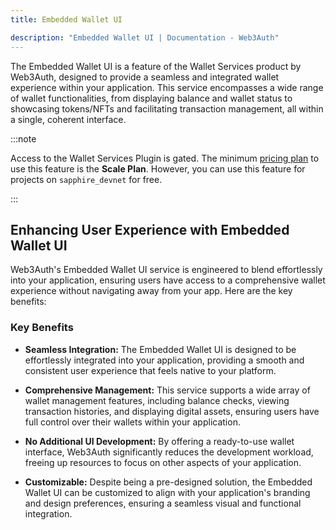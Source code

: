 ```yaml
---
title: Embedded Wallet UI

description: "Embedded Wallet UI | Documentation - Web3Auth"
---
```


The Embedded Wallet UI is a feature of the Wallet Services product by Web3Auth, designed to provide
a seamless and integrated wallet experience within your application. This service encompasses a wide
range of wallet functionalities, from displaying balance and wallet status to showcasing tokens/NFTs
and facilitating transaction management, all within a single, coherent interface.

:::note

Access to the Wallet Services Plugin is gated. The minimum
[pricing plan](https://web3auth.io/pricing.html) to use this feature is the **Scale Plan**. However,
you can use this feature for projects on `sapphire_devnet` for free.

:::

## Enhancing User Experience with Embedded Wallet UI

Web3Auth's Embedded Wallet UI service is engineered to blend effortlessly into your application,
ensuring users have access to a comprehensive wallet experience without navigating away from your
app. Here are the key benefits:

### Key Benefits

- **Seamless Integration:** The Embedded Wallet UI is designed to be effortlessly integrated into
  your application, providing a smooth and consistent user experience that feels native to your
  platform.

- **Comprehensive Management:** This service supports a wide array of wallet management features,
  including balance checks, viewing transaction histories, and displaying digital assets, ensuring
  users have full control over their wallets within your application.

- **No Additional UI Development:** By offering a ready-to-use wallet interface, Web3Auth
  significantly reduces the development workload, freeing up resources to focus on other aspects of
  your application.

- **Customizable:** Despite being a pre-designed solution, the Embedded Wallet UI can be customized
  to align with your application's branding and design preferences, ensuring a seamless visual and
  functional integration.
